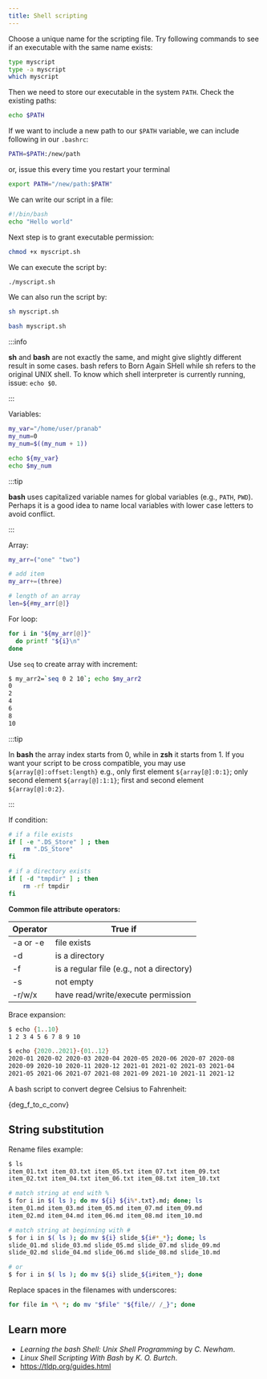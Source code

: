 ```yaml
---
title: Shell scripting
---
```


Choose a unique name for the scripting file. Try following commands to see if an
executable with the same name exists:
```bash
type myscript
type -a myscript
which myscript
```

Then we need to store our executable in the system `PATH`. Check the existing
paths:
```bash
echo $PATH
```

If we want to include a new path to our `$PATH` variable, we can include
following in our `.bashrc`:
```bash
PATH=$PATH:/new/path
```

or, issue this every time you restart your terminal
```bash
export PATH="/new/path:$PATH"
```

We can write our script in a file:
```bash title="myscript.sh"
#!/bin/bash
echo "Hello world"
```

Next step is to grant executable permission:
```bash
chmod +x myscript.sh
```

We can execute the script by:
```bash
./myscript.sh
```

We can also run the script by:
```bash
sh myscript.sh

bash myscript.sh
```

:::info

**sh** and **bash** are not exactly the same, and might give slightly different
result in some cases. bash refers to Born Again SHell while sh refers to the
original UNIX shell. To know which shell interpreter is currently running,
issue: `echo $0`.

:::

Variables:
```bash
my_var="/home/user/pranab"
my_num=0
my_num=$((my_num + 1))

echo ${my_var}
echo $my_num
```

:::tip

**bash** uses capitalized variable names for global variables (e.g., `PATH`,
`PWD`). Perhaps it is a good idea to name local variables with lower case
letters to avoid conflict.

:::

Array:
```bash
my_arr=("one" "two")

# add item
my_arr+=(three)

# length of an array
len=${#my_arr[@]}
```

For loop:
```bash
for i in "${my_arr[@]}"
  do printf "${i}\n"
done
```

Use `seq` to create array with increment:
```bash
$ my_arr2=`seq 0 2 10`; echo $my_arr2
0
2
4
6
8
10
```

:::tip

In **bash** the array index starts from 0, while in **zsh** it starts from 1. If
you want your script to be cross compatible, you may use
`${array[@]:offset:length}` e.g., only first element `${array[@]:0:1}`; only
second element `${array[@]:1:1}`; first and second element `${array[@]:0:2}`.

:::

If condition:
```bash
# if a file exists
if [ -e ".DS_Store" ] ; then
    rm ".DS_Store"
fi

# if a directory exists
if [ -d "tmpdir" ] ; then
    rm -rf tmpdir
fi
```

**Common file attribute operators:**

Operator | True if
-------- | -------
-a or -e | file exists
-d       | is a directory
-f       | is a regular file (e.g., not a directory)
-s       | not empty
-r/w/x   | have read/write/execute permission

Brace expansion:
```bash
$ echo {1..10}
1 2 3 4 5 6 7 8 9 10
```

```bash
$ echo {2020..2021}-{01..12}
2020-01 2020-02 2020-03 2020-04 2020-05 2020-06 2020-07 2020-08
2020-09 2020-10 2020-11 2020-12 2021-01 2021-02 2021-03 2021-04
2021-05 2021-06 2021-07 2021-08 2021-09 2021-10 2021-11 2021-12
```

A bash script to convert degree Celsius to Fahrenheit:


<CodeBlock className="bash" title="src/deg_f_to_c_conv.sh">{deg_f_to_c_conv}</CodeBlock>

## String substitution
Rename files example:
```bash
$ ls
item_01.txt item_03.txt item_05.txt item_07.txt item_09.txt
item_02.txt item_04.txt item_06.txt item_08.txt item_10.txt

# match string at end with %
$ for i in $( ls ); do mv ${i} ${i%*.txt}.md; done; ls
item_01.md item_03.md item_05.md item_07.md item_09.md
item_02.md item_04.md item_06.md item_08.md item_10.md

# match string at beginning with #
$ for i in $( ls ); do mv ${i} slide_${i#*_*}; done; ls
slide_01.md slide_03.md slide_05.md slide_07.md slide_09.md
slide_02.md slide_04.md slide_06.md slide_08.md slide_10.md

# or
$ for i in $( ls ); do mv ${i} slide_${i#item_*}; done
```

Replace spaces in the filenames with underscores:
```bash
for file in *\ *; do mv "$file" "${file// /_}"; done
```

## Learn more
- *Learning the bash Shell: Unix Shell Programming* by *C. Newham*.
- *Linux Shell Scripting With Bash* by *K. O. Burtch*.
- <https://tldp.org/guides.html>
